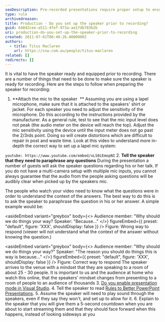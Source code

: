 ```yaml
---
seoDescription: Pre-recorded presentations require proper setup to ensure clear audio and a smooth viewing experience for online audiences.
type: rule
archivedreason:
title: Production - Do you set up the speaker prior to recording?
guid: 64042cee-a511-4fef-973a-ae1fdb783b2b
uri: production-do-you-set-up-the-speaker-prior-to-recording
created: 2011-07-01T08:40:26.0000000Z
authors:
  - title: Titus Maclaren
    url: https://ssw.com.au/people/titus-maclaren
related: []
redirects: []
---
```


It is vital to have the speaker ready and equipped prior to recording. There are a number of things that need to be done to make sure the speaker is ready for recording.
Here are the steps to follow when preparing the speaker for recording:

1. **Attach the mic to the speaker  **
   Assuming you are using a lapel microphone, make sure that it is attached to the speakers' shirt or jacket. For each speaker you need to adjust the sensitivity of the microphone. Do this according to the instructions provided by the manufacturer. As a general rule, test to see that the mic input level does not peak (the audio meter on the device will reach the top). Adjust the mic sensitivity using the device until the input meter does not go past the 2/3rds point. Doing so will create distortions which are difficult to repair in post and waste time.
   Look at this video to understand more in-depth the correct way to set up a lapel mic system:

`youtube: https://www.youtube.com/embed/xLS0iEmopNI` 2. **Tell the speaker that they need to paraphrase any questions**
During the presentation a number of guests will ask the speaker questions regarding his or her talk. If you do not have a multi-camera setup with multiple mic inputs, you cannot always guarantee that the audio from the people asking questions will be audibly clear when picked up by the speakers mic.

The people who watch your video need to know what the questions were in order to understand the context of the answers. The best way to do this is to ask the speaker to paraphrase the question in his or her answer. A simple example would be:

<asideEmbed
  variant="greybox"
  body={<>
    Audience member: "Why should we do things your way?
Speaker: "Because..."
  </>}
  figureEmbed={{
    preset: "default",
    figure: 'XXX',
    shouldDisplay: false
  }}
/>
Figure: Wrong way to respond (viewer will not understand what the context of the answer without knowing the question.)

<asideEmbed
  variant="greybox"
  body={<>
    Audience member: "Why should we do things your way?"
Speaker: "The reason you should do things this is way is because..."
  </>}
  figureEmbed={{
    preset: "default",
    figure: 'XXX',
    shouldDisplay: false
  }}
/>
Figure: Correct way to respond The speaker arrives to the venue with a mindset that they are speaking to a room of about 25 - 30 people. It is important to us and the audience at home who watch this online, that the speakers' mindset changes from presenting to a room of people to an audience of thousands 3. [Do you enable presentation mode in Visual Studio](/enable-presentation-mode-in-visual-studio). 4. Tell the speaker to read [Rules to Better PowerPoint Presentations](https://www.google.com.au/url?sa=t&rct=j&q=&esrc=s&source=web&cd=8&cad=rja&ved=0CHMQFjAH&url=http://www.ssw.com.au/ssw/standards/Rules/RulesToBetterPowerpointPresentations.aspx&ei=ue-GUdiyNueWiQedlICQBg&usg=AFQjCNGvMOBZ3W-Ri29auNajyEjSPzX9oA&sig2=9Is7_Z_fo0VGQt9r5SZpOg&bvm=bv.45960087%2cd.aGc). 5. Assume the speaker will need to play sound through the speakers, even if they say they won't, and set up to allow for it. 6. Explain to the speaker that you will give them a 5-second countdown when you are about to start streaming them and that they should face forward when this happens, instead of looking sideways at you